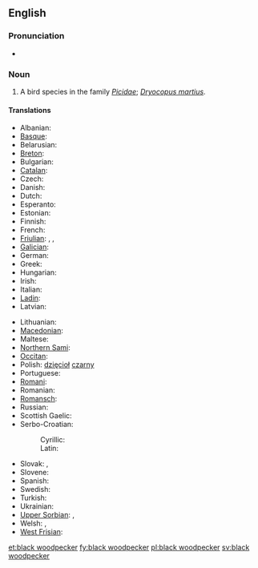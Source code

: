 ==English==
{{wikipedia}}

===Pronunciation===
* {{IPA|/ˈblækˈwudpɛkəɻ/}}

===Noun===
{{en-noun|head=[[black]] [[woodpecker]]}}

# A bird species in the family ''[[Picidae]]''; ''[[Dryocopus martius]]''.

====Translations====
{{trans-top|Dryocopus martius}}
* Albanian: {{t-|sq|qukapiku i zi}}
* [[Basque]]: {{t-|eu|okil beltz}}
* Belarusian: {{t-|be|жауна}}
* [[Breton]]: {{t-|br|speg du}}
* Bulgarian: {{t-|bg|черен кълвач|tr=čeren k"lvač}}
* [[Catalan]]: {{t-|ca|picot negre}}
* Czech: {{t-|cs|datel}}
* Danish: {{t-|da|sortspætte|c}}
* Dutch: {{t-|nl|zwarte specht|m}}
* Esperanto: {{t-|eo|nigra pego}}
* Estonian: {{t-|et|musträhn}}
* Finnish: {{t+|fi|palokärki}}
* French: {{t+|fr|pic noir}}
* [[Friulian]]: {{tø|fur|pic neri}}, {{tø|fur|pic}}, {{tø|fur|picot}}
* [[Galician]]: {{t-|gl|peto}}
* German: {{t+|de|Schwarzspecht}}
* Greek: {{t-|el|μαυροτσικλιτάρα}}
* Hungarian: {{t-|hu|fekete harkály}}
* Irish: {{t-|ga|cnagaire dubh}}
* Italian: {{t-|it|picchio nero|m}}
* [[Ladin]]: {{tø|lld|becalen fosch}}
* Latvian: {{t-|lv|melnā dzilna}}
{{trans-mid}}
* Lithuanian: {{t-|lt|juodoji meleta}}
* [[Macedonian]]: {{t-|mk|црн клукаjдрвец|tr=crn klukajdrvec}}
* Maltese: {{t-|mt|bulebbiet aħdar}}
* [[Northern Sami]]: {{tø|se|ruovddagas}}
* [[Occitan]]: {{t-|oc|pic negre}}
* Polish: [[dzięcioł]] [[czarny]] {{m}}
* Portuguese: {{t-|pt|peto preto}}
* [[Romani]]: {{tø|rom|kalo-chuplitari|m}} {{tø|rom|kali-chiplitarka|f}}
* Romanian: {{t-|ro|ciocănitoare neagră}}
* [[Romansch]]: {{t-|rm|pitgalain nair}}
* Russian: {{t+|ru|желна|tr=želna}}
* Scottish Gaelic: {{t|gd|cnag dhubh}}
* Serbo-Croatian:
*: Cyrillic: {{t|sh|црна жуна|sc=Cyrl}}
*: Latin: {{t|sh|crna žuna|sc=Latn}}
* Slovak: {{t-|sk|ďateľ čierny}}, {{t-|sk|tesár čierny}}
* Slovene: {{t-|sl|črna žolna}}
* Spanish: {{t-|es|pito negro|m}}
* Swedish: {{t+|sv|spillkråka|c}}
* Turkish: {{t+|tr|kara ağaçkakan}}
* Ukrainian: {{t-|uk|жовна|tr=žovna}}
* [[Upper Sorbian]]: {{t-|hsb|čorny dypornak}}, {{t-|hsb|čorny dypak}}
* Welsh: {{t-|cy|cnocell ddu}}, {{t-|cy|coblyn du}}
* [[West Frisian]]: {{t-|fy|swarte spjocht}}
{{trans-bottom}}
{{rfc-auto}}
[[et:black woodpecker]]
[[fy:black woodpecker]]
[[pl:black woodpecker]]
[[sv:black woodpecker]]